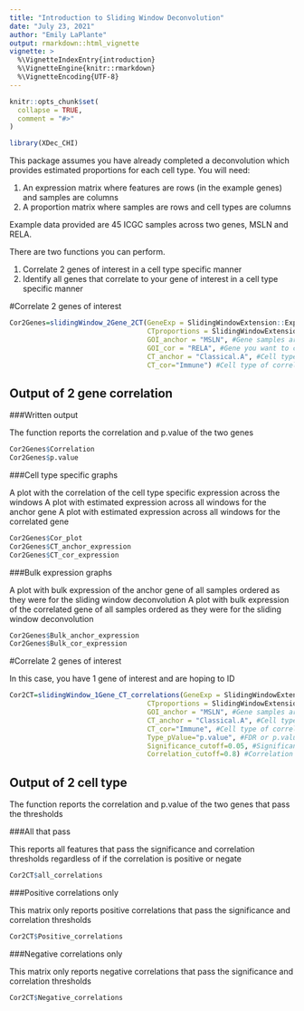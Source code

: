 ```yaml
---
title: "Introduction to Sliding Window Deconvolution"
date: "July 23, 2021"
author: "Emily LaPlante"
output: rmarkdown::html_vignette
vignette: >
  %\VignetteIndexEntry{introduction}
  %\VignetteEngine{knitr::rmarkdown}
  %\VignetteEncoding{UTF-8}
---
```


```r
knitr::opts_chunk$set(
  collapse = TRUE,
  comment = "#>"
)
```

```r
library(XDec_CHI)
```

This package assumes you have already completed a deconvolution which provides estimated proportions for each cell type. You will need:

1) An expression matrix where features are rows (in the example genes) and samples are columns
2) A proportion matrix where samples are rows and cell types are columns

Example data provided are 45 ICGC samples across two genes, MSLN and RELA.

There are two functions you can perform.

1) Correlate 2 genes of interest in a cell type specific manner
2) Identify all genes that correlate to your gene of interest in a cell type specific manner

#Correlate 2 genes of interest

```r

Cor2Genes=slidingWindow_2Gene_2CT(GeneExp = SlidingWindowExtension::ExpressionMatrix,
                                  CTproportions = SlidingWindowExtension::ProportionMatrix,
                                  GOI_anchor = "MSLN", #Gene samples are ordered by
                                  GOI_cor = "RELA", #Gene you want to correlate to
                                  CT_anchor = "Classical.A", #Cell type of anchor gene
                                  CT_cor="Immune") #Cell type of correlated gene

```

## Output of 2 gene correlation {.tabset}

###Written output

The function reports the correlation and p.value of the two genes

```r

Cor2Genes$Correlation
Cor2Genes$p.value

```

###Cell type specific graphs

A plot with the correlation of the cell type specific expression across the windows
A plot with estimated expression across all windows for the anchor gene
A plot with estimated expression across all windows for the correlated gene

```r

Cor2Genes$Cor_plot
Cor2Genes$CT_anchor_expression
Cor2Genes$CT_cor_expression

```

###Bulk expression graphs

A plot with bulk expression of the anchor gene of all samples ordered as they were for the sliding window deconvolution 
A plot with bulk expression of the correlated gene of all samples ordered as they were for the sliding window deconvolution 

```r

Cor2Genes$Bulk_anchor_expression
Cor2Genes$Bulk_cor_expression

```

#Correlate 2 genes of interest

In this case, you have 1 gene of interest and are hoping to ID

```r

Cor2CT=slidingWindow_1Gene_CT_correlations(GeneExp = SlidingWindowExtension::ExpressionMatrix,
                                  CTproportions = SlidingWindowExtension::ProportionMatrix,
                                  GOI_anchor = "MSLN", #Gene samples are ordered by
                                  CT_anchor = "Classical.A", #Cell type of anchor gene
                                  CT_cor="Immune", #Cell type of correlated gene
                                  Type_pValue="p.value", #FDR or p.value cut off
                                  Significance_cutoff=0.05, #Significance < this to be reported
                                  Correlation_cutoff=0.8) #Correlation > this to be reported (- and +)

```

## Output of 2 cell type {.tabset}

The function reports the correlation and p.value of the two genes that pass the thresholds

###All that pass

This reports all features that pass the significance and correlation thresholds regardless of if the correlation is positive or negate

```r

Cor2CT$all_correlations

```

###Positive correlations only

This matrix only reports positive correlations that pass the significance and correlation thresholds

```r
Cor2CT$Positive_correlations
```

###Negative correlations only

This matrix only reports negative correlations that pass the significance and correlation thresholds

```r
Cor2CT$Negative_correlations
```

